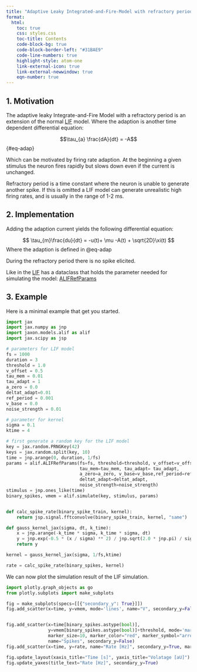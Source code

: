 ```yaml
---
title: "Adaptive Leaky Integrated-and-Fire-Model with refractory period (aLIF)"
format:
  html:
    toc: true
    css: styles.css
    toc-title: Contents
    code-block-bg: true
    code-block-border-left: "#31BAE9"
    code-line-numbers: true
    highlight-style: atom-one
    link-external-icon: true
    link-external-newwindow: true
    eqn-number: true
---
```


## 1. Motivation
The adaptive leaky Integrate-and-Fire Model with a refractory period is an
extension of the normal [LIF](lif.qmd) model. Where the adaption is another
time dependent differential equation:

$$\tau_{a} \frac{dA}{dt} = -A$$ {#eq-adap}

Which can be motivated by firing rate adaption. At the beginning a given
stimulus the neuron fires rapidly but slows down even if the current is
unchanged.

Refractory period is a time constant where the neuron is unable to generate
another spike. If this is omitted a LIF model can generate unrealistic high
firing rates, and is usually in the range of 1-2 ms.



## 2. Implementation
Adding the adaption current yields the following differential equation:

$$ \tau_{m}\frac{du}{dt} = -u(t)+ \mu  -A(t) + \sqrt{2D}\xi(t) $$
Where the adaption is defined in @eq-adap

During the refractory period there is no spike elicited.

Like in the [LIF](lif.qmd) has a dataclass that holds the parameter needed for simulating the model:
[ALIFRefParams](api/models.alif_ref.qmd)


## 3. Example
Here is a minimal example that get you started.

```python
import jax
import jax.numpy as jnp
import jaxon.models.alif as alif
import jax.scipy as jsp

# parameters for LIF model
fs = 1000
duration = 3
threshold = 1.0
v_offset = 0.5
tau_mem = 0.01
tau_adapt = 1
a_zero = 0.0
deltat_adapt=0.01
ref_period = 0.001
v_base = 0.0
noise_strength = 0.01

# parameter for kernel
sigma = 0.1
ktime = 4

# first generate a random key for the LIF model
key = jax.random.PRNGKey(42)
keys = jax.random.split(key, 10)
time = jnp.arange(0, duration, 1/fs)
params = alif.ALIFRefParams(fs=fs, threshold=threshold, v_offset=v_offset,
                            tau_mem=tau_mem, tau_adapt= tau_adapt,
                            a_zero=a_zero, v_base=v_base,ref_period=ref_period,
                            deltat_adapt=deltat_adapt,
                            noise_strength=noise_strength)
stimulus = jnp.ones_like(time)
binary_spikes, vmem = alif.simulate(key, stimulus, params)


def calc_spike_rate(binary_spike_train, kernel):
    return jsp.signal.fftconvolve(binary_spike_train, kernel, "same")

def gauss_kernel_jax(sigma, dt, k_time):
    x = jnp.arange(-k_time * sigma, k_time * sigma, dt)
    y = jnp.exp(-0.5 * (x / sigma) ** 2) / jnp.sqrt(2.0 * jnp.pi) / sigma
    return y

kernel = gauss_kernel_jax(sigma, 1/fs,ktime)

rate = calc_spike_rate(binary_spikes, kernel)
```

We can now plot the simulation result of the LIF simulation.

```python
import plotly.graph_objects as go 
from plotly.subplots import make_subplots

fig = make_subplots(specs=[[{"secondary_y": True}]])
fig.add_scatter(x=time, y=vmem, mode='lines', name="V", secondary_y=False)


fig.add_scatter(x=time[binary_spikes.astype(bool)],
                y=vmem[binary_spikes.astype(bool)]+threshold, mode='markers',
                marker_size=10, marker_color="red", marker_symbol="arrow-down",
                name="Spikes", secondary_y=False)
fig.add_scatter(x=time, y=rate, name="Rate [Hz]", secondary_y=True, marker_color="black")

fig.update_layout(xaxis_title="Time [s]", yaxis_title="Volatage [aU]")
fig.update_yaxes(title_text="Rate [Hz]", secondary_y=True)
```
